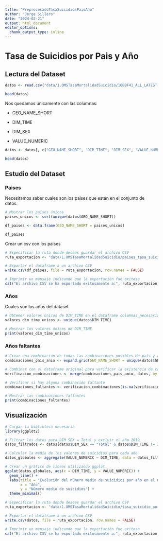 ```yaml
---
title: "PreprocesadoTasaSuicidiosPaisAño"
author: "Jorge Sillero"
date: "2024-02-21"
output: html_document
editor_options: 
  chunk_output_type: inline
---
```


# Tasa de Suicidios por Pais y Año

## Lectura del Dataset

```r
datos <- read.csv("data/1.OMSTasaMortalidadSuicidio/16BBF41_ALL_LATEST.csv")

head(datos)
```

Nos quedamos únicamente con las columnas:

-   GEO_NAME_SHORT

-   DIM_TIME

-   DIM_SEX

-   VALUE_NUMERIC

```r
datos <- datos[, c("GEO_NAME_SHORT", "DIM_TIME", "DIM_SEX", "VALUE_NUMERIC")]

head(datos)
```

## Estudio del Dataset

### Paises

Necesitamos saber cuales son los paises que están en el conjunto de datos.

```r
# Mostrar los países únicos
paises_unicos <- sort(unique(datos$GEO_NAME_SHORT))

df_paises <- data.frame(GEO_NAME_SHORT = paises_unicos)

df_paises
```

Crear un csv con los paises

```r
# Especificar la ruta donde deseas guardar el archivo CSV
ruta_exportacion <- "data/1.OMSTasaMortalidadSuicidio/paises_tasa_suicidio.csv"

# Exportar el dataframe a un archivo CSV
write.csv(df_paises, file = ruta_exportacion, row.names = FALSE)

# Imprimir un mensaje indicando que la exportación fue exitosa
cat("El archivo CSV se ha exportado exitosamente a:", ruta_exportacion, "\n")
```

### Años

Cuales son los años del dataset

```r
# Obtener valores únicos de DIM_TIME en el dataframe columnas_necesarias
valores_dim_time_unicos <- unique(datos$DIM_TIME)

# Mostrar los valores únicos de DIM_TIME
print(valores_dim_time_unicos)
```

### Años faltantes

```r
# Crear una combinación de todas las combinaciones posibles de país y año
combinaciones_pais_anio <- expand.grid(GEO_NAME_SHORT = unique(datos$GEO_NAME_SHORT), DIM_TIME = valores_dim_time_unicos)

# Combinar con el dataframe original para verificar la existencia de cada combinación
verificacion_combinaciones <- merge(combinaciones_pais_anio, datos, by = c("GEO_NAME_SHORT", "DIM_TIME"), all.x = TRUE)

# Verificar si hay alguna combinación faltante
combinaciones_faltantes <- verificacion_combinaciones[is.na(verificacion_combinaciones$VALUE_NUMERIC), ]

# Mostrar las combinaciones faltantes
print(combinaciones_faltantes)
```

## Visualización

```r
# Cargar la biblioteca necesaria
library(ggplot2)

# Filtrar los datos para DIM_SEX = Total y excluir el año 2019
datos_filtrados <- datos[datos$DIM_SEX == "Total" & datos$DIM_TIME != 2019,]

# Calcular la media de los valores de suicidios para cada año
datos_globales <- aggregate(VALUE_NUMERIC ~ DIM_TIME, data = datos_filtrados, mean)

# Crear un gráfico de líneas utilizando ggplot
ggplot(datos_globales, aes(x = DIM_TIME, y = VALUE_NUMERIC)) +
  geom_line() +
  labs(title = "Evolución del número medio de suicidios por año en el mundo (DIM_SEX = Total)",
       x = "Año",
       y = "Número medio de suicidios") +
  theme_minimal()


```

```r
# Especificar la ruta donde deseas guardar el archivo CSV
ruta_exportacion <- "data/1.OMSTasaMortalidadSuicidio/tasa_suicidio_por_pais.csv"

# Exportar el dataframe a un archivo CSV
write.csv(datos, file = ruta_exportacion, row.names = FALSE)

# Imprimir un mensaje indicando que la exportación fue exitosa
cat("El archivo CSV se ha exportado exitosamente a:", ruta_exportacion, "\n")
```
